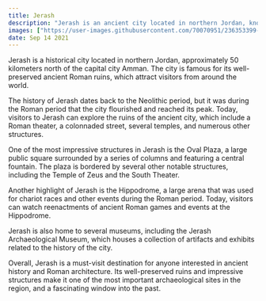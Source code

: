 ```yaml
---
title: Jerash
description: "Jerash is an ancient city located in northern Jordan, known for its well-preserved Roman ruins."
images: ["https://user-images.githubusercontent.com/70070951/236353399-36f8314d-c618-4d74-be6f-71485bbfd133.jpg"]
date: Sep 14 2021
---
```


Jerash is a historical city located in northern Jordan, approximately 50 kilometers north of the capital city Amman. The city is famous for its well-preserved ancient Roman ruins, which attract visitors from around the world.

The history of Jerash dates back to the Neolithic period, but it was during the Roman period that the city flourished and reached its peak. Today, visitors to Jerash can explore the ruins of the ancient city, which include a Roman theater, a colonnaded street, several temples, and numerous other structures.

One of the most impressive structures in Jerash is the Oval Plaza, a large public square surrounded by a series of columns and featuring a central fountain. The plaza is bordered by several other notable structures, including the Temple of Zeus and the South Theater.

Another highlight of Jerash is the Hippodrome, a large arena that was used for chariot races and other events during the Roman period. Today, visitors can watch reenactments of ancient Roman games and events at the Hippodrome.

Jerash is also home to several museums, including the Jerash Archaeological Museum, which houses a collection of artifacts and exhibits related to the history of the city.

Overall, Jerash is a must-visit destination for anyone interested in ancient history and Roman architecture. Its well-preserved ruins and impressive structures make it one of the most important archaeological sites in the region, and a fascinating window into the past.
